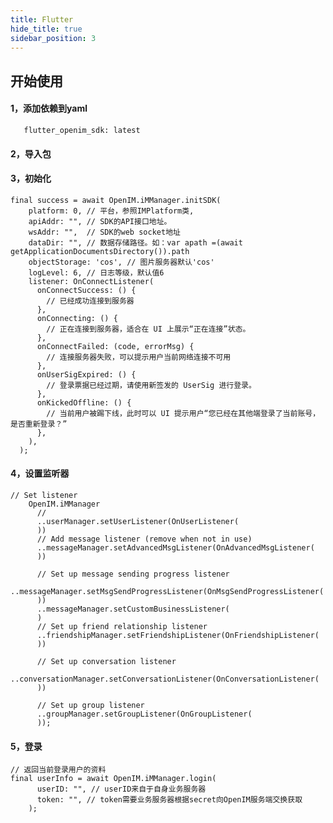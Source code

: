 ```yaml
---
title: Flutter
hide_title: true
sidebar_position: 3
---
```


## 开始使用


#### 1，添加依赖到yaml

       flutter_openim_sdk: latest

#### 2，导入包


#### 3，初始化

```
final success = await OpenIM.iMManager.initSDK(
    platform: 0, // 平台，参照IMPlatform类,
    apiAddr: "", // SDK的API接口地址。
    wsAddr: "",  // SDK的web socket地址
    dataDir: "", // 数据存储路径。如：var apath =(await getApplicationDocumentsDirectory()).path
    objectStorage: 'cos', // 图片服务器默认'cos'
    logLevel: 6, // 日志等级，默认值6
    listener: OnConnectListener(
      onConnectSuccess: () {
        // 已经成功连接到服务器
      },
      onConnecting: () {
        // 正在连接到服务器，适合在 UI 上展示“正在连接”状态。
      },
      onConnectFailed: (code, errorMsg) {
        // 连接服务器失败，可以提示用户当前网络连接不可用
      },
      onUserSigExpired: () {
        // 登录票据已经过期，请使用新签发的 UserSig 进行登录。
      },
      onKickedOffline: () {
        // 当前用户被踢下线，此时可以 UI 提示用户“您已经在其他端登录了当前账号，是否重新登录？”
      },
    ),
  );
```

#### 4，设置监听器
```
// Set listener
    OpenIM.iMManager
      //
      ..userManager.setUserListener(OnUserListener(
      ))
      // Add message listener (remove when not in use)
      ..messageManager.setAdvancedMsgListener(OnAdvancedMsgListener(
      ))

      // Set up message sending progress listener
      ..messageManager.setMsgSendProgressListener(OnMsgSendProgressListener(
      ))
      ..messageManager.setCustomBusinessListener(
      )
      // Set up friend relationship listener
      ..friendshipManager.setFriendshipListener(OnFriendshipListener(
      ))

      // Set up conversation listener
      ..conversationManager.setConversationListener(OnConversationListener(
      ))

      // Set up group listener
      ..groupManager.setGroupListener(OnGroupListener(
      ));
```

#### 5，登录
```
// 返回当前登录用户的资料
final userInfo = await OpenIM.iMManager.login(
      userID: "", // userID来自于自身业务服务器
      token: "", // token需要业务服务器根据secret向OpenIM服务端交换获取
    );
```
